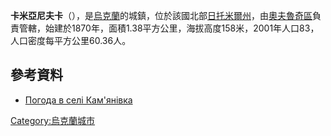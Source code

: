 {{coord|51|24|29|N|28|55|19|E|scale:30000|display=title}}

'''卡米亞尼夫卡'''（{{lang-uk|Кам'янівка}}），是[[烏克蘭|烏克蘭]]的城鎮，位於該國北部[[日托米爾州|日托米爾州]]，由[[奧夫魯奇區|奧夫魯奇區]]負責管轄，始建於1870年，面積1.38平方公里，海拔高度158米，2001年人口83，人口密度每平方公里60.36人。

==參考資料==
* [http://weather.in.ua/ua/zhitomirskaja/9946 Погода в селі Кам'янівка] {{Wayback|url=http://weather.in.ua/ua/zhitomirskaja/9946 |date=20111219155843 }}

{{Ukraine-geo-stub}}
[[Category:烏克蘭城市|Category:烏克蘭城市]]